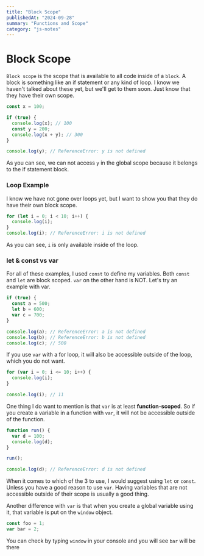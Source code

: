 ```yaml
---
title: "Block Scope"
publishedAt: "2024-09-28"
summary: "Functions and Scope"
category: "js-notes"
---
```

# Block Scope

`Block scope` is the scope that is available to all code inside of a `block`. A block is something like an if statement or any kind of loop. I know we haven't talked about these yet, but we'll get to them soon. Just know that they have their own scope.

```js
const x = 100;

if (true) {
  console.log(x); // 100
  const y = 200;
  console.log(x + y); // 300
}

console.log(y); // ReferenceError: y is not defined
```

As you can see, we can not access `y` in the global scope because it belongs to the if statement block.

### Loop Example

I know we have not gone over loops yet, but I want to show you that they do have their own block scope.

```js
for (let i = 0; i < 10; i++) {
  console.log(i);
}
console.log(i); // ReferenceError: i is not defined
```

As you can see, `i` is only available inside of the loop.

### let & const vs var

For all of these examples, I used `const` to define my variables. Both `const` and `let` are block scoped. `var` on the other hand is NOT. Let's try an example with var.

```js
if (true) {
  const a = 500;
  let b = 600;
  var c = 700;
}

console.log(a); // ReferenceError: a is not defined
console.log(b); // ReferenceError: b is not defined
console.log(c); // 500
```

If you use `var` with a for loop, it will also be accessible outside of the loop, which you do not want.

```JavaScript
for (var i = 0; i <= 10; i++) {
  console.log(i);
}

console.log(i); // 11
```

One thing I do want to mention is that `var` is at least **function-scoped**. So if you create a variable in a function with `var`, it will not be accessible outside of the function.

```js
function run() {
  var d = 100;
  console.log(d);
}

run();

console.log(d); // ReferenceError: d is not defined
```

When it comes to which of the 3 to use, I would suggest using `let` or `const`. Unless you have a good reason to use `var`. Having variables that are not accessible outside of their scope is usually a good thing.

Another difference with `var` is that when you create a global variable using it, that variable is put on the `window` object.

```JavaScript
const foo = 1;
var bar = 2;
```

You can check by typing `window` in your console and you will see `bar` will be there
